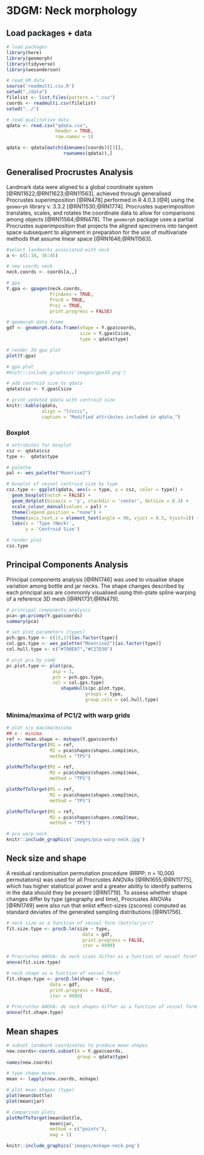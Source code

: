 # 3DGM: Neck morphology

## Load packages + data

```r
# load packages
library(here)
library(geomorph)
library(tidyverse)
library(wesanderson)

# read GM data
source('readmulti.csv.R')
setwd("./data")
filelist <- list.files(pattern = ".csv")
coords <- readmulti.csv(filelist)
setwd("../")

# read qualitative data
qdata <- read.csv("qdata.csv", 
                  header = TRUE, 
                  row.names = 1)

qdata <- qdata[match(dimnames(coords)[[3]],
                     rownames(qdata)),]
```

## Generalised Procrustes Analysis

Landmark data were aligned to a global coordinate system [@RN11622;@RN11623;@RN11563], achieved through generalised Procrustes superimposition [@RN478] performed in R 4.0.3 [@R] using the `geomorph` library v. 3.3.2 [@RN11530;@RN1774]. Procrustes superimposition translates, scales, and rotates the coordinate data to allow for comparisons among objects [@RN11564;@RN478]. The `geomorph` package uses a partial Procrustes superimposition that projects the aligned specimens into tangent space subsequent to alignment in preparation for the use of multivariate methods that assume linear space [@RN1646;@RN11563]. 

```r
#select landmarks associated with neck
a <- c(1:10, 36:45)

# new coords neck
neck.coords <- coords[a,,]

# gpa
Y.gpa <- gpagen(neck.coords, 
                PrinAxes = TRUE, 
                ProcD = TRUE, 
                Proj = TRUE, 
                print.progress = FALSE)

# geomorph data frame
gdf <- geomorph.data.frame(shape = Y.gpa$coords, 
                           size = Y.gpa$Csize,
                           type = qdata$type)

# render 3d gpa plot
plot(Y.gpa)

# gpa plot
#knitr::include_graphics('images/gpa3d.png')

# add centroid size to qdata
qdata$csz <- Y.gpa$Csize

# print updated qdata with centroid size
knitr::kable(qdata, 
             align = "lccccc", 
             caption = "Modified attributes included in qdata.")
```

### Boxplot

```r
# attributes for boxplot
csz <- qdata$csz
type <-  qdata$type

# palette
pal <- wes_palette("Moonrise2")

# boxplot of vessel centroid size by type
csz.type <- ggplot(qdata, aes(x = type, y = csz, color = type)) + 
  geom_boxplot(notch = FALSE) +
  geom_dotplot(binaxis = 'y', stackdir = 'center', dotsize = 0.3) +
  scale_colour_manual(values = pal) +
  theme(legend.position = "none") +
  theme(axis.text.x = element_text(angle = 90, vjust = 0.5, hjust=1)) +
  labs(x = 'Type (Neck)', 
       y = 'Centroid Size')

# render plot
csz.type
```

## Principal Components Analysis

Principal components analysis [@RN1746] was used to visualise shape variation among bottle and jar necks. The shape changes described by each principal axis are commonly visualised using thin-plate spline warping of a reference 3D mesh [@RN1731;@RN479]. 

```r
# principal components analysis
pca<-gm.prcomp(Y.gpa$coords)
summary(pca)

# set plot parameters (types)
pch.gps.type <- c(15,17)[as.factor(type)]
col.gps.type <- wes_palette("Moonrise2")[as.factor(type)]
col.hull.type <- c("#798E87","#C27D38")

# plot pca by comb
pc.plot.type <- plot(pca, 
                 asp = 1,
                 pch = pch.gps.type,
                 col = col.gps.type)
                    shapeHulls(pc.plot.type, 
                             groups = type,
                             group.cols = col.hull.type)
```

### Minima/maxima of PC1/2 with warp grids

```r
# plot x/y maxima/minima
## x - minima
ref <- mean.shape <- mshape(Y.gpa$coords)
plotRefToTarget(M1 = ref, 
                M2 = pca$shapes$shapes.comp1$min, 
                method = "TPS")

plotRefToTarget(M1 = ref, 
                M2 = pca$shapes$shapes.comp1$max, 
                method = "TPS")

plotRefToTarget(M1 = ref, 
                M2 = pca$shapes$shapes.comp2$min, 
                method = "TPS")

plotRefToTarget(M1 = ref, 
                M2 = pca$shapes$shapes.comp2$max,
                method = "TPS")
```

```r
# pca warp neck                   
knitr::include_graphics('images/pca-warp-neck.jpg')
```

## Neck size and shape

A residual randomisation permutation procedure (RRPP; n = 10,000 permutations) was used for all Procrustes ANOVAs [@RN1655;@RN11775], which has higher statistical power and a greater ability to identify patterns in the data should they be present [@RN1719]. To assess whether shape changes differ by type (geography and time), Procrustes ANOVAs [@RN1749] were also run that enlist effect-sizes (zscores) computed as standard deviates of the generated sampling distributions [@RN1756].

```r
# neck size as a function of vessel form (bottle/jar)?
fit.size.type <- procD.lm(size ~ type,
                            data = gdf,
                            print.progress = FALSE,
                            iter = 9999)

# Procrustes ANOVA: do neck sizes differ as a function of vessel form?
anova(fit.size.type)

# neck shape as a function of vessel form?
fit.shape.type <- procD.lm(shape ~ type,
                data = gdf,
                print.progress = FALSE,
                iter = 9999)

# Procrustes ANOVA: do neck shapes differ as a function of vessel form?
anova(fit.shape.type)
```

## Mean shapes

```r
# subset landmark coordinates to produce mean shapes
new.coords<-coords.subset(A = Y.gpa$coords,
                          group = qdata$type)
names(new.coords)

# type shape means
mean <- lapply(new.coords, mshape)

# plot mean shapes (type)
plot(mean$bottle)
plot(mean$jar)

# comparison plots
plotRefToTarget(mean$bottle,
                mean$jar, 
                method = c("points"),
                mag = 1)

knitr::include_graphics('images/mshape-neck.png')
```
